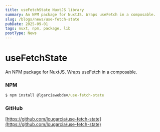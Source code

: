 ```yaml
---
title: useFetchState NuxtJS library
summary: An NPM package for NuxtJS. Wraps useFetch in a composable.
slug: /blogs/news/use-fetch-state
pubDate: 2025-09-01
tags: nuxt, npm, package, lib
postType: News
---
```

# useFetchState

An NPM package for NuxtJS. Wraps useFetch in a composable.

### NPM
```cmd
$ npm install @lgarciawebdev/use-fetch-state
```

### GitHub
[https://github.com/lougarcia/use-fetch-state](https://github.com/lougarcia/use-fetch-state)

